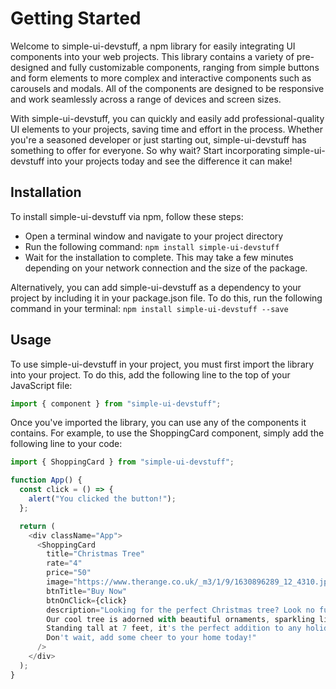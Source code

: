 # Getting Started

Welcome to simple-ui-devstuff, a npm library for easily integrating UI components into your web projects. This library contains a variety of pre-designed and fully customizable components, ranging from simple buttons and form elements to more complex and interactive components such as carousels and modals. All of the components are designed to be responsive and work seamlessly across a range of devices and screen sizes.

With simple-ui-devstuff, you can quickly and easily add professional-quality UI elements to your projects, saving time and effort in the process. Whether you're a seasoned developer or just starting out, simple-ui-devstuff has something to offer for everyone. So why wait? Start incorporating simple-ui-devstuff into your projects today and see the difference it can make!

## Installation

To install simple-ui-devstuff via npm, follow these steps:

- Open a terminal window and navigate to your project directory
- Run the following command: `npm install simple-ui-devstuff`
- Wait for the installation to complete. This may take a few minutes depending on your network connection and the size of the package.

Alternatively, you can add simple-ui-devstuff as a dependency to your project by including it in your package.json file. To do this, run the following command in your terminal: `npm install simple-ui-devstuff --save`

## Usage

To use simple-ui-devstuff in your project, you must first import the library into your project. To do this, add the following line to the top of your JavaScript file:

```js filename="App.js" {1} copy
import { component } from "simple-ui-devstuff";
```

Once you've imported the library, you can use any of the components it contains. For example, to use the ShoppingCard component, simply add the following line to your code:

```js filename="App.js" {1,4,5,6,10,11,12,13,14,15,16,17,18,19,20,21} copy
import { ShoppingCard } from "simple-ui-devstuff";

function App() {
  const click = () => {
    alert("You clicked the button!");
  };

  return (
    <div className="App">
      <ShoppingCard
        title="Christmas Tree"
        rate="4"
        price="50"
        image="https://www.therange.co.uk/_m3/1/9/1630896289_12_4310.jpg"
        btnTitle="Buy Now"
        btnOnClick={click}
        description="Looking for the perfect Christmas tree? Look no further! 
        Our cool tree is adorned with beautiful ornaments, sparkling lights, and a star on top.
        Standing tall at 7 feet, it's the perfect addition to any holiday decor. 
        Don't wait, add some cheer to your home today!"
      />
    </div>
  );
}
```
